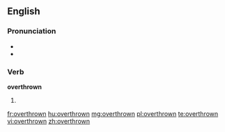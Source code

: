 ==English==

===Pronunciation===
* {{IPA|/ovəɻˈθɻɔʊn/}}
* {{audio|En-us-overthrown.ogg|Audio (US)}}

===Verb===
'''overthrown'''

# {{past participle of|overthrow}}

[[fr:overthrown]]
[[hu:overthrown]]
[[mg:overthrown]]
[[pl:overthrown]]
[[te:overthrown]]
[[vi:overthrown]]
[[zh:overthrown]]